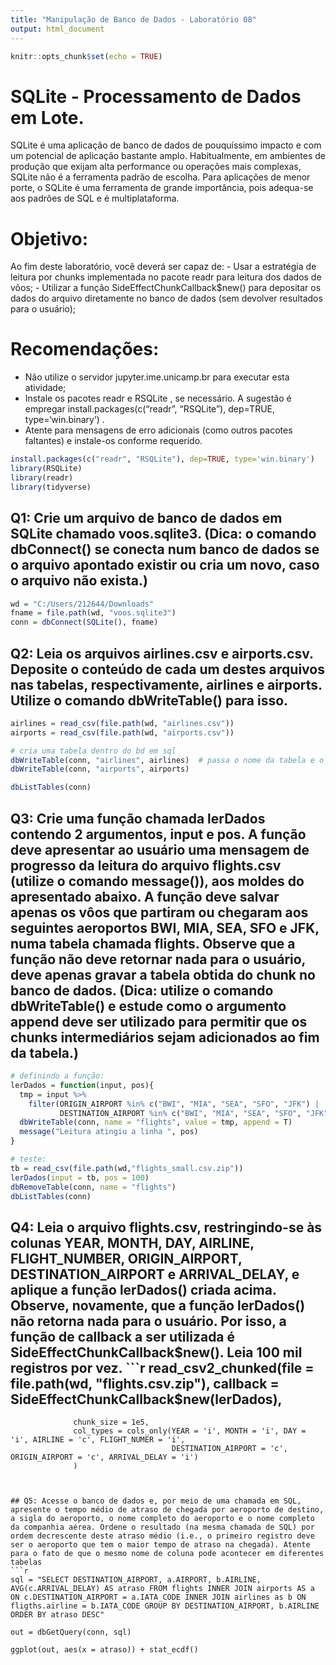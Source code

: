 ```yaml
---
title: "Manipulação de Banco de Dados - Laboratório 08"
output: html_document
---
```


```r
knitr::opts_chunk$set(echo = TRUE)
```
 
# SQLite - Processamento de Dados em Lote. 
  SQLite é uma aplicação de banco de dados de pouquíssimo impacto e com um potencial de aplicação
  bastante amplo. Habitualmente, em ambientes de produção que exijam alta performance ou operações      mais complexas, SQLite não é a ferramenta padrão de escolha. Para aplicações de menor porte, o        SQLite é uma ferramenta de grande importância, pois adequa-se aos padrões de SQL e é
  multiplataforma. 

# Objetivo:
Ao fim deste laboratório, você deverá ser capaz de:
  - Usar a estratégia de leitura por chunks implementada no pacote readr para leitura dos dados de
    vôos;
  - Utilizar a função SideEffectChunkCallback$new() para depositar os dados do arquivo diretamente no
    banco de dados (sem devolver resultados para o usuário);

# Recomendações:
  - Não utilize o servidor jupyter.ime.unicamp.br para executar esta atividade;
  - Instale os pacotes readr e RSQLite , se necessário. A sugestão é empregar
    install.packages(c("readr", "RSQLite"), dep=TRUE, type='win.binary') .
  - Atente para mensagens de erro adicionais (como outros pacotes faltantes) e instale-os conforme
    requerido.

```r
install.packages(c("readr", "RSQLite"), dep=TRUE, type='win.binary')
library(RSQLite)
library(readr)
library(tidyverse)
```

## Q1: Crie um arquivo de banco de dados em SQLite chamado voos.sqlite3. (Dica: o comando dbConnect() se conecta num banco de dados se o arquivo apontado existir ou cria um novo, caso o arquivo não exista.)
```r
wd = "C:/Users/212644/Downloads"
fname = file.path(wd, "voos.sqlite3")
conn = dbConnect(SQLite(), fname)
```


## Q2: Leia os arquivos airlines.csv e airports.csv. Deposite o conteúdo de cada um destes arquivos nas tabelas, respectivamente, airlines e airports. Utilize o comando dbWriteTable() para isso.
```r
airlines = read_csv(file.path(wd, "airlines.csv"))
airports = read_csv(file.path(wd, "airports.csv"))

# cria uma tabela dentro do bd em sql 
dbWriteTable(conn, "airlines", airlines)  # passa o nome da tabela e o valor 
dbWriteTable(conn, "airports", airports)

dbListTables(conn)

```


## Q3: Crie uma função chamada lerDados contendo 2 argumentos, input e pos. A função deve apresentar ao usuário uma mensagem de progresso da leitura do arquivo flights.csv (utilize o comando message()), aos moldes do apresentado abaixo. A função deve salvar apenas os vôos que partiram ou chegaram aos seguintes aeroportos BWI, MIA, SEA, SFO e JFK, numa tabela chamada flights. Observe que a função não deve retornar nada para o usuário, deve apenas gravar a tabela obtida do chunk no banco de dados. (Dica: utilize o comando dbWriteTable() e estude como o argumento append deve ser utilizado para permitir que os chunks intermediários sejam adicionados ao fim da tabela.)
```r
# definindo a função:
lerDados = function(input, pos){
  tmp = input %>% 
    filter(ORIGIN_AIRPORT %in% c("BWI", "MIA", "SEA", "SFO", "JFK") | 
           DESTINATION_AIRPORT %in% c("BWI", "MIA", "SEA", "SFO", "JFK"))
  dbWriteTable(conn, name = "flights", value = tmp, append = T)
  message("Leitura atingiu a linha ", pos)
}

# teste:
tb = read_csv(file.path(wd,"flights_small.csv.zip"))
lerDados(input = tb, pos = 100)
dbRemoveTable(conn, name = "flights")
dbListTables(conn)

```

## Q4: Leia o arquivo flights.csv, restringindo-se às colunas YEAR, MONTH, DAY, AIRLINE, FLIGHT_NUMBER, ORIGIN_AIRPORT, DESTINATION_AIRPORT e ARRIVAL_DELAY, e aplique a função lerDados() criada acima. Observe, novamente, que a função lerDados() não retorna nada para o usuário. Por isso, a função de callback a ser utilizada é SideEffectChunkCallback$new(). Leia 100 mil registros por vez.
```r
read_csv2_chunked(file = file.path(wd, "flights.csv.zip"), 
                  callback = SideEffectChunkCallback$new(lerDados),
                  chunk_size = 1e5,
                  col_types = cols_only(YEAR = 'i', MONTH = 'i', DAY = 'i', AIRLINE = 'c', FLIGHT_NUMER = 'i', 
                                        DESTINATION_AIRPORT = 'c', ORIGIN_AIRPORT = 'c', ARRIVAL_DELAY = 'i')
                  )
```


## Q5: Acesse o banco de dados e, por meio de uma chamada em SQL, apresente o tempo médio de atraso de chegada por aeroporto de destino, a sigla do aeroporto, o nome completo do aeroporto e o nome completo da companhia aérea. Ordene o resultado (na mesma chamada de SQL) por ordem decrescente deste atraso médio (i.e., o primeiro registro deve ser o aeroporto que tem o maior tempo de atraso na chegada). Atente para o fato de que o mesmo nome de coluna pode acontecer em diferentes tabelas
```r
sql = "SELECT DESTINATION_AIRPORT, a.AIRPORT, b.AIRLINE, AVG(c.ARRIVAL_DELAY) AS atraso FROM flights INNER JOIN airports AS a ON c.DESTINATION_AIRPORT = a.IATA_CODE INNER JOIN airlines as b ON fligths.airline = b.IATA_CODE GROUP BY DESTINATION_AIRPORT, b.AIRLINE ORDER BY atraso DESC"

out = dbGetQuery(conn, sql)

ggplot(out, aes(x = atraso)) + stat_ecdf()

```





